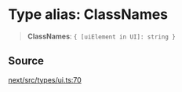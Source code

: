 # Type alias: ClassNames

> **ClassNames**: `{ [uiElement in UI]: string }`

## Source

[next/src/types/ui.ts:70](https://github.com/gpbl/react-day-picker/blob/56bfb649e/next/src/types/ui.ts#L70)
